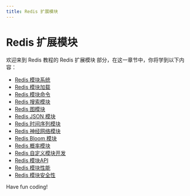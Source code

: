 ```yaml
---
title: Redis 扩展模块
---
```


# Redis 扩展模块

欢迎来到 Redis 教程的 Redis 扩展模块 部分，在这一章节中，你将学到以下内容：

- [Redis 模块系统](./0-redis-module-system.mdx)
- [Redis 模块加载](./1-redis-module-loading.mdx)
- [Redis 模块命令](./2-redis-module-commands.mdx)
- [Redis 搜索模块](./3-redis-search-module.mdx)
- [Redis 图模块](./4-redis-graph-module.mdx)
- [Redis JSON 模块](./5-redis-json-module.mdx)
- [Redis 时间序列模块](./6-redis-time-series-module.mdx)
- [Redis 神经网络模块](./7-redis-neural-network-module.mdx)
- [Redis Bloom 模块](./8-redis-bloom-module.mdx)
- [Redis 概率模块](./9-redis-probability-module.mdx)
- [Redis 自定义模块开发](./10-redis-custom-module-development.mdx)
- [Redis 模块API](./11-redis-module-api.mdx)
- [Redis 模块性能](./12-redis-module-performance.mdx)
- [Redis 模块安全性](./13-redis-module-security.mdx)

Have fun coding!
